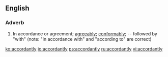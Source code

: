 ==English==

===Adverb===
{{en-adv}}

# In accordance or agreement; [[agreeably]]; [[conformably]]; -- followed by "with" (note: "in accordance with" and "according to" are correct)

[[ko:accordantly]]
[[io:accordantly]]
[[ps:accordantly]]
[[ru:accordantly]]
[[vi:accordantly]]